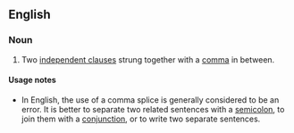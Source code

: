 ==English==
{{wikipedia}}

===Noun===
{{examples-right|I went to the store, I got a loaf of bread.}}
{{en-noun|head=[[comma]] [[splice]]}}

# {{label|en|grammar}} Two [[independent clause]]s strung together with a [[comma]] in between.

====Usage notes====
* In English, the use of a comma splice is generally considered to be an error. It is better to separate two related sentences with a [[semicolon]], to join them with a [[conjunction]], or to write two separate sentences.